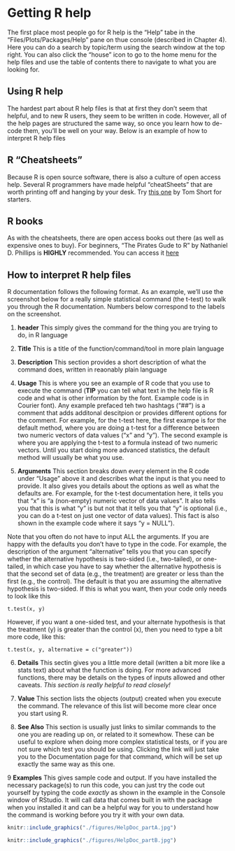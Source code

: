 # Getting R help {#help}

The first place most people go for R help is the "Help" tabe in the "Files/Plots/Packages/Help" pane on thue console (described in Chapter 4). Here you can do a search by topic/term using the search window at the top right. You can also click the "house" icon to go to the home menu for the help files and use the table of contents there to navigate to what you are looking for.

## Using R help

The hardest part about R help files is that at first they don't seem that helpful, and to new R users, they seem to be written in code. However, all of the help pages are structured the same way, so once you learn how to de-code them, you'll be well on your way. Below is an example of how to interpret R help files

## R "Cheatsheets"

Because R is open source software, there is also a culture of open access help. Several R programmers have made helpful "cheatSheets" that are worth printing off and hanging by your desk. Try [this one](https://cran.r-project.org/doc/contrib/Short-refcard.pdf) by Tom Short for starters.

## R books

As with the cheatsheets, there are open access books out there (as well as expensive ones to buy). For beginners, "The Pirates Gude to R" by Nathaniel D. Phillips is **HIGHLY** recommended. You can access it [here](https://bookdown.org/ndphillips/YaRrr/) 

## How to interpret R help files

R documentation follows the following format. As an example, we'll use the screenshot below for a really simple statistical command (the t-test) to walk you through the R documentation. Numbers below correspond to the labels on the screenshot.

1. **header** This simply gives the command for the thing you are trying to do, in R language

2. **Title** This is a title of the function/command/tool in more plain language

3. **Description** This section provides a short description of what the command does, written in reaonably plain language

4. **Usage** This is where you see an example of R code that you use to execute the command (**TIP** you can tell what text in the help file is R code and what is other information by the font. Example code is in Courier font). Any example prefaced teh two hashtags ("##") is a comment that adds additonal descitpion or provides different options for the comment. For example, for the t-test here, the first exampe is for the default method, where you are doing a t-test for a difference between two numeric vectors of data values ("x" and "y"). The second example is where you are applying the t-test to a formula instead of two numeric vectors. Until you start doing more advanced statistics, the default method will usually be what you use.

5. **Arguments** This section breaks down every element in the R code under "Usage" above it and describes what the input is that you need to provide. It also gives you details about the options as well as what the defaults are. For example, for the t-test documentation here, it tells you that "x" is "a (non-empty) numeric vector of data values". It also tells you that this is what "y" is but not that it tells you that "y" is optional (i.e., you can do a t-test on just one vector of data values). This fact is also shown in the example code where it says "y = NULL").

Note that you often do not have to input ALL the arguments. If you are happy with the defaults you don't have to type in the code. For example, the description of the argument "alternative" tells you that you can specify whether the alternative hypothesis is two-sided (i.e., two-tailed), or one-tailed, in which case you have to say whether the alternative hypothesis is that the second set of data (e.g., the treatment) are greater or less than the first (e.g., the control). The default is that you are assuming the alternative hypothesis is two-sided. If this is what you want, then your code only needs to look like this

``` t.test(x, y)```

However, if you want a one-sided test, and your alternate hypothesis is that the treatment (y) is greater than the control (x), then you need to type a bit more code, like this: 

```t.test(x, y, alternative = c("greater"))``` 


6. **Details** This sectin gives you a little more detail (written a bit more like a stats text) about what the function is doing. For more advanced functions, there may be details on the types of inputs allowed and other caveats. *This section is really helpful to read closely!*

7. **Value** This section lists the objects (output) created when you execute the command. The relevance of this list will become more clear once you start using R.

8. **See Also** This section is usually just links to similar commands to the one you are reading up on, or related to it somewhow. These can be useful to explore when doing more complex statistical tests, or if you are not sure which test you should be using. Clicking the link will just take you to the Documentation page for that command, which will be set up exactly the same way as this one.

9 **Examples** This gives sample code and output. If you have installed the necessary package(s) to run this code, you can just try the code out yourself by typing the code *exactly* as shown in the example in the Console window of RStudio. It will call data that comes built in with the package when you installed it and can be a helpful way for you to understand how the command is working before you try it with your own data. 


```r
knitr::include_graphics("./figures/HelpDoc_partA.jpg")
```

```r
knitr::include_graphics("./figures/HelpDoc_partB.jpg")
```


